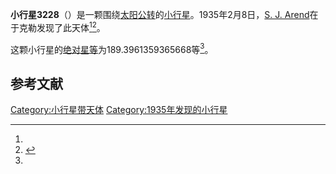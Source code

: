 {{Infobox planet
| bgcolour = #FFFFC0
| name = 3228 Pire
| symbol = 
| image = 
| caption = 
| discovery = yes
| discovery_ref = 
| discoverer = [[S._J._Arend|S. J. Arend]]
| discovery_site = [[于克勒|于克勒]] 
| discovered = 1935年2月8日
| designations = yes
| mp_name = 
| named_after = 
| alt_names = 1935 CL/ 1943 GB / 1958 BA / 1962 EC / 1970 ER1 / 1972 TB4 / 1972 VD / 1972 XJ1 / 1978 JU2 / 1979 QE7 / A916 GD / A918 WB
| mp_category = [[主带小行星|主带小行星]]
| orbit_ref = <ref name="a">[http://ssd.jpl.nasa.gov/sbdb.cgi?sstr=3228 3228 Pire] {{Wayback|url=http://ssd.jpl.nasa.gov/sbdb.cgi?sstr=3228 |date=20200917231820 }}，小行星數據庫瀏覽器（JPL Small-Body Database Browser）－[[美国国家航空航天局|美国国家航空航天局]]喷气推进实验室</ref>
| epoch = 2456400.5 (2013年4月18日更新)
| aphelion = {{convert|2.789900376215814|AU|km|3|abbr=on|lk=out}}
| perihelion = {{convert|2.137433119245916|AU|km|3|abbr=on}}
| semimajor = {{convert|2.463666747730865|AU|km|3|abbr=on}}
| eccentricity = 0.132417921
| period = 1412.444428 [[日|日]]<br />3.87[[儒略年|儒略年]]
| avg_speed = 
| inclination = 1.921335003081555
| asc_node = 290.4287592717633
| mean_anomaly = 
| arg_peri = 189.3961359365668
| satellites = 
| physical_characteristics = yes
| dimensions = 
| mass = 
| density = 
| surface_grav = 
| escape_velocity = 
| sidereal_day = 
| axial_tilt = 
| pole_ecliptic_lat = 
| pole_ecliptic_lon = 
| albedo = 
| temperatures= 
| temp_name1 = 
| mean_temp_1 = 
| max_temp_1 = 
| temp_name2 = 
| max_temp_2 = 
| spectral_type = 
| abs_magnitude = 189.3961359365668
}}

'''小行星3228'''（{{lang-en|3228 Pire}}）是一颗围绕[[太阳|太阳]][[公转|公转]]的[[小行星|小行星]]。1935年2月8日，[[S._J._Arend|S. J. Arend]]在于克勒发现了此天体<ref name="a" /><ref>{{cite news|title=小行星列表|url=http://cfa-www.harvard.edu/iau/lists/NumberedMPs.txt|accessdate=2013-07-08|newspaper=哈佛大学|archive-date=2008-05-17|archive-url=https://web.archive.org/web/20080517010638/http://cfa-www.harvard.edu/iau/lists/NumberedMPs.txt|dead-url=no}}</ref>。

这颗小行星的[[绝对星等|绝对星等]]为189.3961359365668等<ref name="a" />。

==参考文献==
{{reflist}}
{{Minor Planet Number|[[小行星3227|小行星3227]]|[[小行星3229|小行星3229]]}}

{{小天体}}

[[Category:小行星带天体|Category:小行星带天体]]
[[Category:1935年发现的小行星|Category:1935年发现的小行星]]

{{asteroid-stub}}